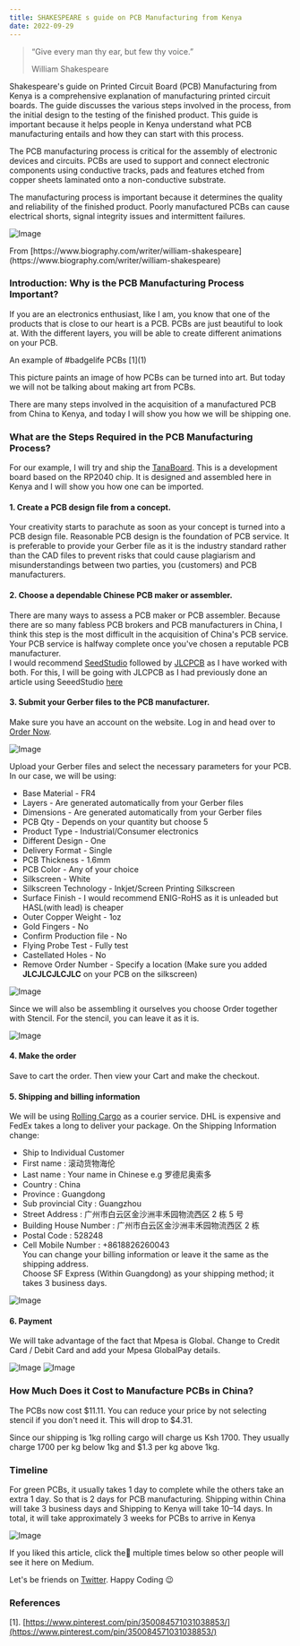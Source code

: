 ```yaml
---
title: SHAKESPEARE s guide on PCB Manufacturing from Kenya
date: 2022-09-29
---
```


> “Give every man thy ear, but few thy voice.”
>
> William Shakespeare

Shakespeare's guide on Printed Circuit Board (PCB) Manufacturing from Kenya
is a comprehensive explanation of manufacturing printed circuit boards. The
guide discusses the various steps involved in the process, from the initial
design to the testing of the finished product. This guide is important because
it helps people in Kenya understand what PCB manufacturing entails and how they
can start with this process.

The PCB manufacturing process is critical for the assembly of electronic
devices and circuits. PCBs are used to support and connect electronic
components using conductive tracks, pads and features etched from copper sheets
laminated onto a non-conductive substrate.

The manufacturing process is important because it determines the quality and
reliability of the finished product. Poorly manufactured PCBs can cause
electrical shorts, signal integrity issues and intermittent failures.

<Image
  src="/blogs/medium/0__KvuH4rNHHy9urAB3.jpg"
  width={800}
  height={800}
  className="mx-auto my-6 rounded-sm"
  alt="Image"
/>
<p className="text-center text-sm text-gray-500 dark:text-gray-400 italic">
  From
  [https://www.biography.com/writer/william-shakespeare](https://www.biography.com/writer/william-shakespeare)
</p>

### Introduction: Why is the PCB Manufacturing Process Important?

If you are an electronics enthusiast, like I am, you know that one of the
products that is close to our heart is a PCB. PCBs are just beautiful to look
at. With the different layers, you will be able to create different animations
on your PCB.

<blockquote class="imgur-embed-pub" lang="en" data-id="bt7hkMP">
  <a href="//imgur.com/bt7hkMP"></a>
</blockquote>
<script async src="//s.imgur.com/min/embed.js" charset="utf-8"></script>
<p className="text-center text-sm text-gray-500 dark:text-gray-400 italic">
  An example of #badgelife PCBs [1](1)
</p>

This picture paints an image of how PCBs can be turned into art. But today we
will not be talking about making art from PCBs.

There are many steps involved in the acquisition of a manufactured PCB from
China to Kenya, and today I will show you how we will be shipping one.

### What are the Steps Required in the PCB Manufacturing Process?

For our example, I will try and ship the
[TanaBoard](http://tana-board.rodneyosodo.com/). This is a development board
based on the RP2040 chip. It is designed and assembled here in Kenya and I will
show you how one can be imported.

#### 1. Create a PCB design file from a concept.

Your creativity starts to parachute as soon as your concept is turned into a
PCB design file. Reasonable PCB design is the foundation of PCB service. It is
preferable to provide your Gerber file as it is the industry standard rather
than the CAD files to prevent risks that could cause plagiarism and
misunderstandings between two parties, you (customers) and PCB manufacturers.

#### 2. Choose a dependable Chinese PCB maker or assembler.

There are many ways to assess a PCB maker or PCB assembler. Because there are
so many fabless PCB brokers and PCB manufacturers in China, I think this step
is the most difficult in the acquisition of China's PCB service. Your PCB
service is halfway complete once you've chosen a reputable PCB manufacturer.  
I would recommend [SeedStudio](https://www.seeedstudio.com/fusion.html)
followed by [JLCPCB](https://jlcpcb.com/) as I have worked with both. For this,
I will be going with JLCPCB as I had previously done an article using
SeeedStudio
[here](https://rodneyosodo.medium.com/what-shakespeare-can-teach-you-about-seeed-studio-pcb-manufacturing-ea300b19fd51)

#### 3. Submit your Gerber files to the PCB manufacturer.

Make sure you have an account on the website. Log in and head over to [Order Now](https://cart.jlcpcb.com/quote).

<Image
  src="/blogs/medium/1__MDBng75JekSkgblDuccyfw.png"
  width={800}
  height={800}
  className="mx-auto my-6 rounded-sm"
  alt="Image"
/>

Upload your Gerber files and select the necessary parameters for your PCB.  
In our case, we will be using:

- Base Material - FR4
- Layers - Are generated automatically from your Gerber files
- Dimensions - Are generated automatically from your Gerber files
- PCB Qty - Depends on your quantity but choose 5
- Product Type - Industrial/Consumer electronics
- Different Design - One
- Delivery Format - Single
- PCB Thickness - 1.6mm
- PCB Color - Any of your choice
- Silkscreen - White
- Silkscreen Technology - Inkjet/Screen Printing Silkscreen
- Surface Finish - I would recommend ENIG-RoHS as it is unleaded but
  HASL(with lead) is cheaper
- Outer Copper Weight - 1oz
- Gold Fingers - No
- Confirm Production file - No
- Flying Probe Test - Fully test
- Castellated Holes - No
- Remove Order Number - Specify a location (Make sure you added
  **JLCJLCJLCJLC** on your PCB on the silkscreen)

<Image
  src="/blogs/medium/1__DRHcpcfo8__0egf18na80eg.png"
  width={800}
  height={800}
  className="mx-auto my-6 rounded-sm"
  alt="Image"
/>

Since we will also be assembling it ourselves you choose Order together with
Stencil. For the stencil, you can leave it as it is.

<Image
  src="/blogs/medium/1__TnPmwDSkXQHpET11wYBg__g.png"
  width={800}
  height={800}
  className="mx-auto my-6 rounded-sm"
  alt="Image"
/>

#### 4. Make the order

Save to cart the order. Then view your Cart and make the checkout.

#### 5. Shipping and billing information

We will be using [Rolling Cargo](https://rollingcargo.co.ke/) as a courier
service. DHL is expensive and FedEx takes a long to deliver your package. On
the Shipping Information change:

- Ship to Individual Customer
- First name : 滚动货物海伦
- Last name : Your name in Chinese e.g 罗德尼奥索多
- Country : China
- Province : Guangdong
- Sub provincial City : Guangzhou
- Street Address : 广州市白云区金沙洲丰禾园物流西区 2 栋 5
  号
- Building House Number : 广州市白云区金沙洲丰禾园物流西区 2
  栋
- Postal Code : 528248
- Cell Mobile Number : +8618826260043  
  You can change your billing information or leave it the same as the shipping
  address.  
  Choose SF Express (Within Guangdong) as your shipping method; it takes 3
  business days.

<Image
  src="/blogs/medium/1__ifG6X2ZeVpd__Sa5boZSplg.png"
  width={800}
  height={800}
  className="mx-auto my-6 rounded-sm"
  alt="Image"
/>

#### 6. Payment

We will take advantage of the fact that Mpesa is Global. Change to Credit Card
/ Debit Card and add your Mpesa GlobalPay details.

<Image
  src="/blogs/medium/1__8zWP__aA1wyRXyJC256tjMQ.png"
  width={400}
  height={400}
  className="mx-auto my-6 rounded-sm"
  alt="Image"
/>
<Image
  src="/blogs/medium/1_3XBMioBa7nuvitFleMfByQ.webp"
  width={600}
  height={600}
  className="mx-auto my-6 rounded-sm"
  alt="Image"
/>

### How Much Does it Cost to Manufacture PCBs in China?

The PCBs now cost $11.11. You can reduce your price by not selecting stencil if
you don't need it. This will drop to $4.31.

Since our shipping is 1kg rolling cargo will charge us Ksh 1700. They usually
charge 1700 per kg below 1kg and $1.3 per kg above 1kg.

### Timeline

For green PCBs, it usually takes 1 day to complete while the others take an
extra 1 day. So that is 2 days for PCB manufacturing. Shipping within China
will take 3 business days and Shipping to Kenya will take 10–14 days. In
total, it will take approximately 3 weeks for PCBs to arrive in Kenya

<Image
  src="/blogs/medium/1_U8wMui2q-ckZViQAfAOmWQ.webp"
  width={600}
  height={600}
  className="mx-auto my-6 rounded-sm"
  alt="Image"
/>

If you liked this article, click the👏 multiple times below so other people
will see it here on Medium.

Let's be friends on [Twitter](https://twitter.com/b1ackd0t). Happy Coding 😉

### References

[1]. [https://www.pinterest.com/pin/350084571031038853/](https://www.pinterest.com/pin/350084571031038853/)
